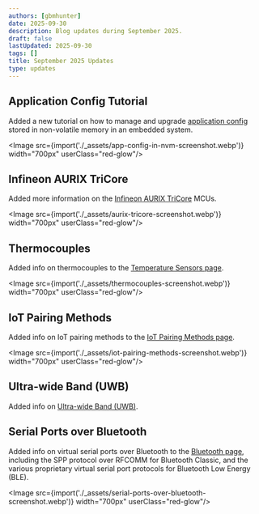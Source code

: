 ```yaml
---
authors: [gbmhunter]
date: 2025-09-30
description: Blog updates during September 2025.
draft: false
lastUpdated: 2025-09-30
tags: []
title: September 2025 Updates
type: updates
---
```


## Application Config Tutorial

Added a new tutorial on how to manage and upgrade [application config](/programming/firmware/managing-app-config/) stored in non-volatile memory in an embedded system.

<Image src={import('./_assets/app-config-in-nvm-screenshot.webp')} width="700px" userClass="red-glow"/>

## Infineon AURIX TriCore

Added more information on the [Infineon AURIX TriCore](/programming/microcontrollers/infineon-32bit-aurix-tricore/) MCUs.

<Image src={import('./_assets/aurix-tricore-screenshot.webp')} width="700px" userClass="red-glow"/>

## Thermocouples

Added info on thermocouples to the [Temperature Sensors page](/electronics/components/sensors/temperature-sensors/).

<Image src={import('./_assets/thermocouples-screenshot.webp')} width="700px" userClass="red-glow"/>

## IoT Pairing Methods

Added info on IoT pairing methods to the [IoT Pairing Methods page](/electronics/communication-protocols/iot-pairing-methods/).

<Image src={import('./_assets/iot-pairing-methods-screenshot.webp')} width="700px" userClass="red-glow"/>

## Ultra-wide Band (UWB)

Added info on [Ultra-wide Band (UWB)](/electronics/communication-protocols/ultra-wide-band/).

## Serial Ports over Bluetooth

Added info on virtual serial ports over Bluetooth to the [Bluetooth page](/electronics/communication-protocols/bluetooth/#serial-ports-over-bluetooth), including the SPP protocol over RFCOMM for Bluetooth Classic, and the various proprietary virtual serial port protocols for Bluetooth Low Energy (BLE).

<Image src={import('./_assets/serial-ports-over-bluetooth-screenshot.webp')} width="700px" userClass="red-glow"/>
